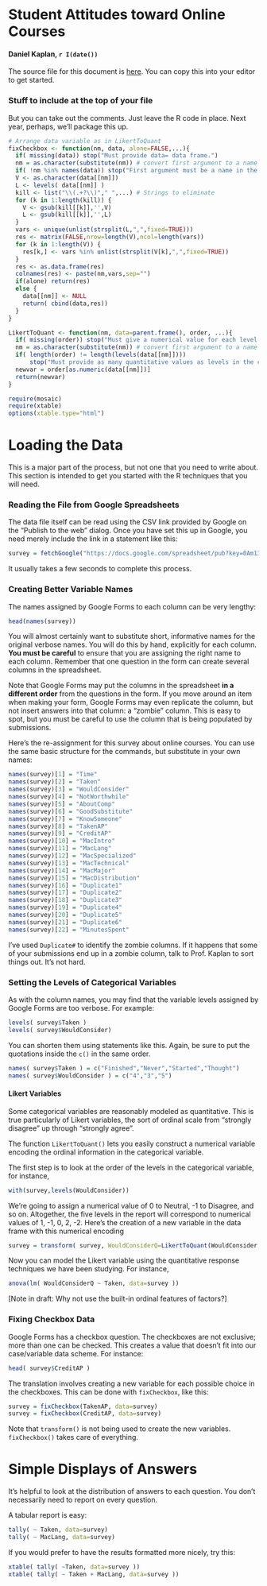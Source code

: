 Student Attitudes toward Online Courses
========================================================

#### Daniel Kaplan, `r I(date())`

The source file for this document is [here](http://dtkaplan.github.com/Statistical-Modeling-A-Fresh-Approach/Activities/SurveyDataProcessing.Rmd).  You can copy this into your editor to get started.

### Stuff to include at the top of your file

But you can take out the comments.  Just leave the R code in place.  Next year, perhaps, we'll package this up.
```r
# Arrange data variable as in LikertToQuant
fixCheckbox <- function(nm, data, alone=FALSE,...){
  if( missing(data)) stop("Must provide data= data frame.")
  nm = as.character(substitute(nm)) # convert first argument to a name
  if( !nm %in% names(data)) stop("First argument must be a name in the data frame.")
  V <- as.character(data[[nm]])
  L <- levels( data[[nm]] )
  kill <- list("\\(.+?\\)"," ",...) # Strings to eliminate
  for (k in 1:length(kill)) {
    V <- gsub(kill[[k]],'',V)
    L <- gsub(kill[[k]],'',L)
  }
  vars <- unique(unlist(strsplit(L,",",fixed=TRUE)))
  res <- matrix(FALSE,nrow=length(V),ncol=length(vars))
  for (k in 1:length(V)) {
    res[k,] <- vars %in% unlist(strsplit(V[k],",",fixed=TRUE))
  }
  res <- as.data.frame(res)
  colnames(res) <- paste(nm,vars,sep="")
  if(alone) return(res)
  else {
    data[[nm]] <- NULL
    return( cbind(data,res))
  }
}
```
```r

LikertToQuant <- function(nm, data=parent.frame(), order, ...){
  if( missing(order)) stop("Must give a numerical value for each level.")
  nm = as.character(substitute(nm)) # convert first argument to a name
  if( length(order) != length(levels(data[[nm]])))
      stop("Must provide as many quantitative values as levels in the categorical")
  newvar = order[as.numeric(data[[nm]])]
  return(newvar)
}
```

```r
require(mosaic)
require(xtable)
options(xtable.type="html")
```

Loading the Data
=================

This is a major part of the process, but not one that you need to write about.  This section is intended to get you started with the R techniques that you will need.

### Reading the File from Google Spreadsheets

The data file itself can be read using the CSV link provided by Google on the "Publish to the web" dialog.  Once you have set this up in Google, you need merely include the link in a statement like this:
```r
survey = fetchGoogle("https://docs.google.com/spreadsheet/pub?key=0Am13enSalO74dGttU3V6cXlkcmRkclZTLVlwNGlCQVE&single=true&gid=0&output=csv")
```

It usually takes a few seconds to complete this process.  

### Creating Better Variable Names

The names assigned by Google Forms to each column can be very lengthy:
```r
head(names(survey))
```

You will almost certainly want to substitute short, informative names for the original verbose names.  You will do this by hand, explicitly for each column.  **You must be careful** to ensure that you are assigning the right name to each column.  Remember that one question in the form can create several columns in the spreadsheet.

Note that Google Forms may put the columns in the spreadsheet **in a different order** from the questions in the form. If you move around an item when making your form, Google Forms may even replicate the column, but not insert answers into that column: a "zombie" column.  This is easy to spot, but you must be careful to use the column that is being populated by submissions.  

Here's the re-assignment for this survey about online courses. You can use the same basic structure for the commands, but substitute in your own names:
```r
names(survey)[1] = "Time"
names(survey)[2] = "Taken"
names(survey)[3] = "WouldConsider"
names(survey)[4] = "NotWorthwhile"
names(survey)[5] = "AboutComp"
names(survey)[6] = "GoodSubstitute"
names(survey)[7] = "KnowSomeone"
names(survey)[8] = "TakenAP"
names(survey)[9] = "CreditAP"
names(survey)[10] = "MacIntro"
names(survey)[11] = "MacLang"
names(survey)[12] = "MacSpecialized"
names(survey)[13] = "MacTechnical"
names(survey)[14] = "MacMajor"
names(survey)[15] = "MacDistribution"
names(survey)[16] = "Duplicate1"
names(survey)[17] = "Duplicate2"
names(survey)[18] = "Duplicate3"
names(survey)[19] = "Duplicate4"
names(survey)[20] = "Duplicate5"
names(survey)[21] = "Duplicate6"
names(survey)[22] = "MinutesSpent"
```
I've used `Duplicate#` to identify the zombie columns.  If it happens that some of your submissions end up in a zombie column, talk to Prof. Kaplan to sort things out.  It's not hard.

### Setting the Levels of Categorical Variables

As with the column names, you may find that the variable levels assigned by Google Forms are too verbose. For example:
```r
levels( survey$Taken )
levels( survey$WouldConsider)
```
You can shorten them using statements like this.  Again, be sure to put the quotations inside the `c()` in the same order.
```r
names( survey$Taken ) = c("Finished","Never","Started","Thought")
names( survey$WouldConsider ) = c("4","3","5")
```

#### Likert Variables

Some categorical variables are reasonably modeled as quantitative.  This is true particularly of Likert variables, the sort of ordinal scale from "strongly disagree" up through "strongly agree".

The function `LikertToQuant()` lets you easily construct a numerical variable encoding the ordinal information in the categorical variable.

The first step is to look at the order of the levels in the categorical variable, for instance,
```r
with(survey,levels(WouldConsider))
```
We're going to assign a numerical value of 0 to Neutral, -1 to Disagree, and so on.  Altogether, the five levels in the report will correspond to numerical values of 1, -1, 0, 2, -2.  Here's the creation of a new variable in the data frame with this numerical encoding
```r
survey = transform( survey, WouldConsiderQ=LikertToQuant(WouldConsider,order=c(1,-1,0,2,-2)))
```

Now you can model the Likert variable using the quantitative response techniques we have been studying.  For instance,
```r
anova(lm( WouldConsiderQ ~ Taken, data=survey ))
```

[Note in draft: Why not use the built-in ordinal features of factors?]

### Fixing Checkbox Data

Google Forms has a checkbox question.  The checkboxes are not exclusive; more than one can be checked.  This creates a value that doesn't fit into our case/variable data scheme.  For instance:
```r
head( survey$CreditAP )
```

The translation involves creating a new variable for each possible choice in the checkboxes.  This can be done with `fixCheckbox`, like this:
```r
survey = fixCheckbox(TakenAP, data=survey)
survey = fixCheckbox(CreditAP, data=survey)
```

Note that `transform()` is not being used to create the new variables.  `fixCheckbox()` takes care of everything.

Simple Displays of Answers
==============

It's helpful to look at the distribution of answers to each question.  You don't necessarily need to report on every question.

A tabular report is easy:
```r
tally( ~ Taken, data=survey)
tally( ~ MacLang, data=survey)
```

If you would prefer to have the results formatted more nicely, try this:
```r
xtable( tally( ~Taken, data=survey ))
xtable( tally( ~ Taken + MacLang, data=survey ))
```

